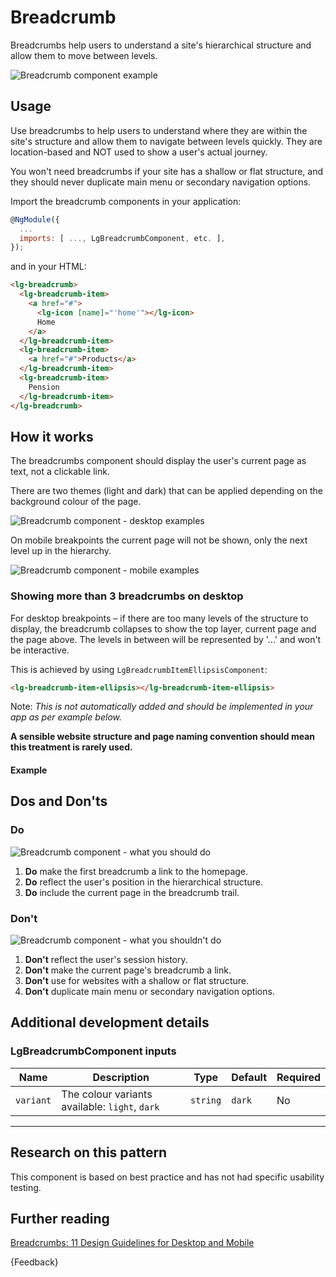 
<Meta title="Components/Breadcrumb/Guide" />

# Breadcrumb

<p class="standfirst">Breadcrumbs help users to understand a site's hierarchical structure and allow them to move between levels.</p>

![Breadcrumb component example](docs/breadcrumb/example.png)

## Usage

Use breadcrumbs to help users to understand where they are within the site's structure and allow them to navigate between levels quickly. They are location-based and NOT used to show a user's actual journey.

You won't need breadcrumbs if your site has a shallow or flat structure, and they should never duplicate main menu or secondary navigation options.

Import the breadcrumb components in your application:

```js
@NgModule({
  ...
  imports: [ ..., LgBreadcrumbComponent, etc. ],
});
```

and in your HTML:

```html
<lg-breadcrumb>
  <lg-breadcrumb-item>
    <a href="#">
      <lg-icon [name]="'home'"></lg-icon>
      Home
    </a>
  </lg-breadcrumb-item>
  <lg-breadcrumb-item>
    <a href="#">Products</a>
  </lg-breadcrumb-item>
  <lg-breadcrumb-item>
    Pension
  </lg-breadcrumb-item>
</lg-breadcrumb>
```

## How it works

The breadcrumbs component should display the user's current page as text, not a clickable link.

There are two themes (light and dark) that can be applied depending on the background colour of the page.

![Breadcrumb component - desktop examples](docs/breadcrumb/desktop.png)

On mobile breakpoints the current page will not be shown, only the next level up in the hierarchy.

![Breadcrumb component - mobile examples](docs/breadcrumb/mobile.png)

### Showing more than 3 breadcrumbs on desktop

For desktop breakpoints – if there are too many levels of the structure to display, the breadcrumb collapses to show the top layer, current page and the page above. The levels in between will be represented by '...' and won't be interactive.

This is achieved by using `LgBreadcrumbItemEllipsisComponent`:

```html
<lg-breadcrumb-item-ellipsis></lg-breadcrumb-item-ellipsis>
```

Note: *This is not automatically added and should be implemented in your app as per example below.*

**A sensible website structure and page naming convention should mean this treatment is rarely used.**

#### Example

<Source of={BreadcrumbStories.ellipsis} />

## Dos and Don'ts

### Do

![Breadcrumb component - what you should do](docs/breadcrumb/do.png)

1. **Do** make the first breadcrumb a link to the homepage.
2. **Do** reflect the user's position in the hierarchical structure.
3. **Do** include the current page in the breadcrumb trail.

### Don't

![Breadcrumb component - what you shouldn't do](docs/breadcrumb/dont.png)

1. **Don't** reflect the user's session history.
2. **Don't** make the current page's breadcrumb a link.
3. **Don't** use for websites with a shallow or flat structure.
4. **Don't** duplicate main menu or secondary navigation options.

## Additional development details

### LgBreadcrumbComponent inputs

| Name      | Description                                    | Type     | Default | Required |
|-----------|------------------------------------------------|----------|---------|----------|
| `variant` | The colour variants available: `light`, `dark` | `string` | `dark`  | No       |

***

## Research on this pattern

This component is based on best practice and has not had specific usability testing.

## Further reading

<a href="https://www.nngroup.com/articles/breadcrumbs/" target="_blank">Breadcrumbs: 11 Design Guidelines for Desktop and Mobile</a>

<Markdown>
  {Feedback}
</Markdown>
